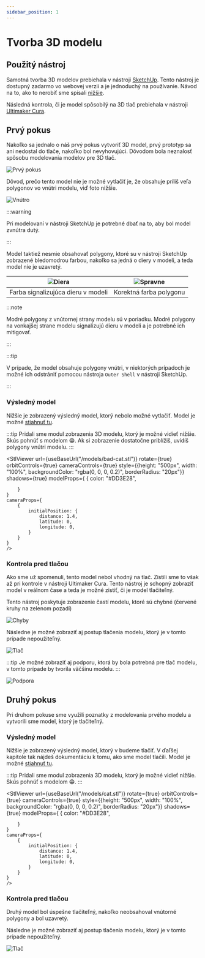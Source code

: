 ```yaml
---
sidebar_position: 1
---
```


# Tvorba 3D modelu


## Použitý nástroj

Samotná tvorba 3D modelov prebiehala v nástroji [SketchUp](https://app.sketchup.com). Tento nástroj je dostupný zadarmo vo webovej verzii a je jednoduchý na používanie. Návod na to, ako to nerobiť sme spísali [nižšie](#prv%C3%BD-pokus).

Následná kontrola, či je model spôsobilý na 3D tlač prebiehala v nástroji [Ultimaker Cura](https://ultimaker.com/software/ultimaker-cura).

## Prvý pokus

Nakoľko sa jednalo o náš prvý pokus vytvoriť 3D model, prvý prototyp sa ani nedostal do tlače, nakoľko bol nevyhovujúci. Dôvodom bola neznalosť spôsobu modelovania modelov pre 3D tlač.

![Prvý pokus](images/first_try.png)

Dôvod, prečo tento model nie je možné vytlačiť je, že obsahuje príliš veľa polygonov vo vnútri modelu, viď foto nižšie.

![Vnútro](images/inside_first.png)

:::warning

Pri modelovaní v nástroji SketchUp je potrebné dbať na to, aby bol model zvnútra dutý.

:::

Model taktiež nesmie obsahovať polygony, ktoré su v nástroji SketchUp zobrazené bledomodrou farbou, nakoľko sa jedná o diery v modeli, a teda model nie je uzavretý.

| ![Diera](images/blue_model.png) | ![Spravne](images/white_model.png) |
|:------------------------:|:---------------------------:|
| Farba signalizujúca dieru v modeli                    | Korektná farba polygonu                     |

:::note

Modré polygony z vnútornej strany modelu sú v poriadku. Modré polygony na vonkajšej strane modelu signalizujú dieru v modeli a je potrebné ich mitigovať.

:::

:::tip

V prípade, že model obsahuje polygony vnútri, v niektorých prípadoch je možné ich odstrániť pomocou nástroja `Outer Shell` v nástroji SketchUp.

:::

### Výsledný model

Nižšie je zobrazený výsledný model, ktorý nebolo možné vytlačiť. Model je možné [stiahnuť tu](/models/bad-cat.stl).

:::tip
Pridali sme modul zobrazenia 3D modelu, ktorý je možné vidieť nižšie. Skús pohnúť s modelom 😁. Ak si zobrazenie dostatočne priblížiš, uvidíš polygony vnútri modelu.
:::

<StlViewer
    url={useBaseUrl("/models/bad-cat.stl")}
    rotate={true}
    orbitControls={true}
    cameraControls={true}
    style={{height: "500px", width: "100%", backgroundColor: "rgba(0, 0, 0, 0.2)", borderRadius: "20px"}}
    shadows={true}
    modelProps={
        {
            color: "#DD3E28",

        }
    }
    cameraProps={
        {
            initialPosition: {
                distance: 1.4,
                latitude: 0,
                longitude: 0,
            }
        }
    }
    />



### Kontrola pred tlačou

Ako sme už spomenuli, tento model nebol vhodný na tlač. Zistili sme to však až pri kontrole v nástroji Ultimaker Cura. Tento nástroj je schopný zobraziť model v reálnom čase a teda je možné zistiť, či je model tlačiteľný.

Tento nástroj poskytuje zobrazenie častí modelu, ktoré sú chybné (červené kruhy na zelenom pozadí)

![Chyby](images/corrupt_model1.png)

Následne je možné zobraziť aj postup tlačenia modelu, ktorý je v tomto prípade nepoužiteľný.

![Tlač](images/corrupt_model.png)

:::tip
Je možné zobraziť aj podporu, ktorá by bola potrebná pre tlač modelu, v tomto prípade by tvorila väčšinu modelu.
:::


![Podpora](images/support.png)

## Druhý pokus

Pri druhom pokuse sme využili poznatky z modelovania prvého modelu a vytvorili sme model, ktorý je tlačiteľný.

### Výsledný model

Nižšie je zobrazený výsledný model, ktorý v budeme tlačiť. V ďaľšej kapitole tak nájdeš dokumentáciu k tomu, ako sme model tlačili. Model je možné [stiahnuť tu](/models/cat.stl).

:::tip
Pridali sme modul zobrazenia 3D modelu, ktorý je možné vidieť nižšie. Skús pohnúť s modelom 😁.
:::


<StlViewer
    url={useBaseUrl("/models/cat.stl")}
    rotate={true}
    orbitControls={true}
    cameraControls={true}
    style={{height: "500px", width: "100%", backgroundColor: "rgba(0, 0, 0, 0.2)", borderRadius: "20px"}}
    shadows={true}
    modelProps={
        {
            color: "#DD3E28",

        }
    }
    cameraProps={
        {
            initialPosition: {
                distance: 1.4,
                latitude: 0,
                longitude: 0,
            }
        }
    }
    />


### Kontrola pred tlačou

Druhý model bol úspešne tlačiteľný, nakoľko neobsahoval vnútorné polygony a bol uzavretý.

Následne je možné zobraziť aj postup tlačenia modelu, ktorý je v tomto prípade nepoužiteľný.

![Tlač](images/correct_model.png)
